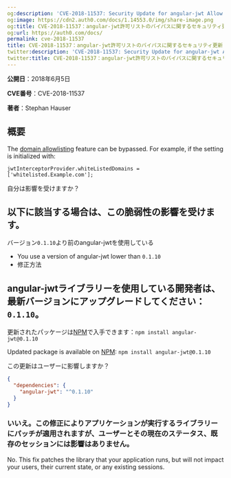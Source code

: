 ```yaml
---
og:description: 'CVE-2018-11537: Security Update for angular-jwt Allow List Bypass'
og:image: https://cdn2.auth0.com/docs/1.14553.0/img/share-image.png
og:title: CVE-2018-11537：angular-jwt許可リストのバイパスに関するセキュリティ更新
og:url: https://auth0.com/docs/
permalink: cve-2018-11537
title: CVE-2018-11537：angular-jwt許可リストのバイパスに関するセキュリティ更新
twitter:description: 'CVE-2018-11537: Security Update for angular-jwt Allow List Bypass'
twitter:title: CVE-2018-11537：angular-jwt許可リストのバイパスに関するセキュリティ更新
---
```


**公開日**：2018年6月5日

**CVE番号**：CVE-2018-11537

**著者**：Stephan Hauser

## 概要

The [domain allowlisting](https://github.com/auth0/angular-jwt#whitelisting-domains) feature can be bypassed. For example, if the setting is initialized with:

`jwtInterceptorProvider.whiteListedDomains = ['whitelisted.Example.com'];`

自分は影響を受けますか？

## 以下に該当する場合は、この脆弱性の影響を受けます。

バージョン`0.1.10`より前のangular-jwtを使用している

* You use a version of angular-<Tooltip tip="JSON Web Token (JWT): Standard ID Token format (and often Access Token format) used to represent claims securely between two parties." cta="View Glossary" href="/docs/glossary?term=jwt">jwt</Tooltip> lower than `0.1.10`
* 修正方法

## angular-jwtライブラリーを使用している開発者は、最新バージョンにアップグレードしてください：`0.1.10`。

更新されたパッケージは[NPM]()で入手できます：`npm install angular-jwt@0.1.10`

Updated package is available on [NPM](https://npmjs.com): `npm install angular-jwt@0.1.10`

この更新はユーザーに影響しますか？

```json lines
{
  "dependencies": {
    "angular-jwt": "^0.1.10"
  }
}
```






### いいえ。この修正によりアプリケーションが実行するライブラリーにパッチが適用されますが、ユーザーとその現在のステータス、既存のセッションには影響はありません。

No. This fix patches the library that your application runs, but will not impact your users, their current state, or any existing sessions.
